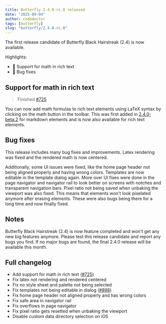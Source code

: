 ```yaml
---
title: Butterfly 2.4.0-rc.0 released
date: "2025-09-04"
author: codedoctor
tags: [butterfly]
slug: "butterfly/2.4.0-rc.0"
---
```


The first release candidate of Butterfly Black Hairstreak (2.4) is now available.

Highlights:

- 🔢 Support for math in rich text
- 🐞 Bug fixes

## Support for math in rich text

> Finished [#725](https://github.com/LinwoodDev/Butterfly/issues/725)

You can now add math formulas to rich text elements using LaTeX syntax by clicking on the math button in the toolbar.
This was first added in [2.4.0-beta.2](/butterfly/2.4.0-beta.2) for markdown elements and is now also available for rich text elements.

## Bug fixes

This release includes many bug fixes and improvements.
Latex rendering was fixed and the rendered math is now centered.

Additionally, some UI issues were fixed, like the home page header not being aligned properly and having wrong colors.
Templates are now editable in the template dialog again.
More over UI fixes were done in the page navigator and navigator rail to look better on screens with notches and transparent navigation bars.
Pixel ratio not being saved when unbaking the viewport was also fixed. This means that elements won't look pixelated anymore after erasing elements.
These were also bugs being there for a long time and now finally fixed.

## Notes

Butterfly Black Hairstreak (2.4) is now feature completed and won't get any new big features anymore.
Please test this release candidate and report any bugs you find.
If no major bugs are found, the final 2.4.0 release will be available this month.

## Full changelog

* Add support for math in rich text ([#725](https://github.com/LinwoodDev/Butterfly/issues/725))
* Fix latex not rendering and rendered centered
* Fix no style sheet and palette not being selected
* Fix templates not being editable in dialog ([#898](https://github.com/LinwoodDev/Butterfly/issues/898))
* Fix home page header not aligned properly and has wrong colors
* Fix safe area in navigator rail
* Fix overflows in page navigator
* Fix pixel ratio gets resetted when unbaking the viewport
* Disable custom data directory selection on iOS
